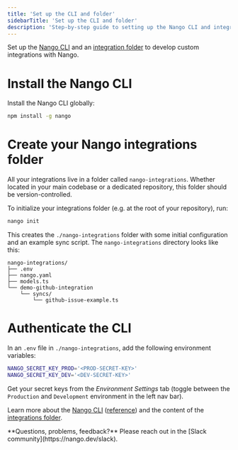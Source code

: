 ```yaml
---
title: 'Set up the CLI and folder'
sidebarTitle: 'Set up the CLI and folder'
description: 'Step-by-step guide to setting up the Nango CLI and integrations folder.'
---
```


Set up the [Nango CLI](/understand/concepts/scripts#the-nango-cli) and an [integration folder](/understand/concepts/scripts#integration-folder) to develop custom integrations with Nango.

# Install the Nango CLI

Install the Nango CLI globally: 
```bash
npm install -g nango
```

# Create your Nango integrations folder

All your integrations live in a folder called `nango-integrations`. Whether located in your main codebase or a dedicated repository, this folder should be version-controlled.

To initialize your integrations folder (e.g. at the root of your repository), run:
```bash
nango init
```

This creates the `./nango-integrations` folder with some initial configuration and an example
sync script. The `nango-integrations` directory looks like this:
```
nango-integrations/
├── .env
├── nango.yaml
├── models.ts
└── demo-github-integration
    └── syncs/
        └── github-issue-example.ts
```

# Authenticate the CLI

In an `.env` file in `./nango-integrations`, add the following environment variables:
```bash
NANGO_SECRET_KEY_PROD='<PROD-SECRET-KEY>'
NANGO_SECRET_KEY_DEV='<DEV-SECRET-KEY>'
```

Get your secret keys from the _Environment Settings_ tab (toggle between the `Production` and `Development` environment in the left nav bar).

Learn more about the [Nango CLI](/understand/concepts/scripts#the-nango-cli) ([reference](/reference/cli)) and the content of the [integrations folder](/understand/concepts/scripts#integration-folder).

<Tip>
**Questions, problems, feedback?** Please reach out in the [Slack community](https://nango.dev/slack).
</Tip>